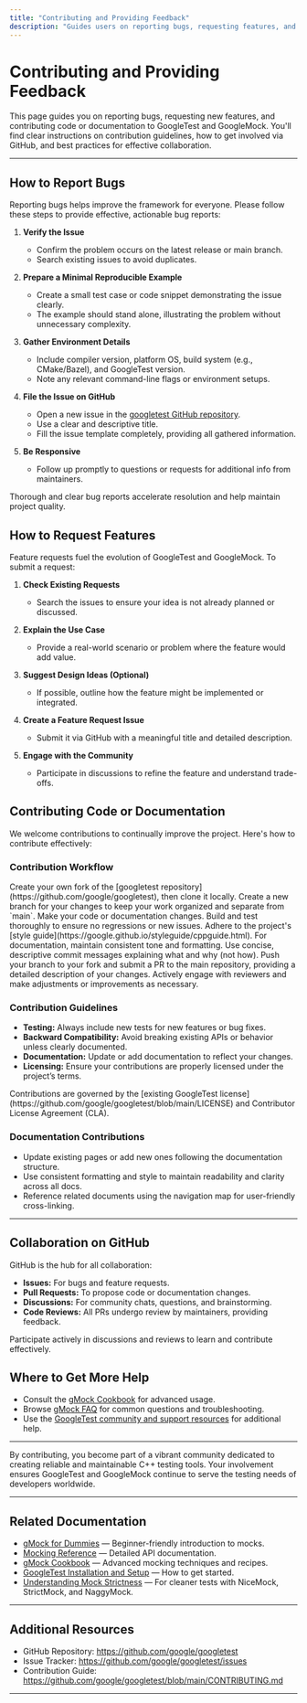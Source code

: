 ```yaml
---
title: "Contributing and Providing Feedback"
description: "Guides users on reporting bugs, requesting features, and contributing code or documentation. Explains contribution guidelines and points to official GitHub resources for collaboration."
---
```


# Contributing and Providing Feedback

This page guides you on reporting bugs, requesting new features, and contributing code or documentation to GoogleTest and GoogleMock. You'll find clear instructions on contribution guidelines, how to get involved via GitHub, and best practices for effective collaboration.

---

## How to Report Bugs

Reporting bugs helps improve the framework for everyone. Please follow these steps to provide effective, actionable bug reports:

1. **Verify the Issue**
   - Confirm the problem occurs on the latest release or main branch.
   - Search existing issues to avoid duplicates.

2. **Prepare a Minimal Reproducible Example**
   - Create a small test case or code snippet demonstrating the issue clearly.
   - The example should stand alone, illustrating the problem without unnecessary complexity.

3. **Gather Environment Details**
   - Include compiler version, platform OS, build system (e.g., CMake/Bazel), and GoogleTest version.
   - Note any relevant command-line flags or environment setups.

4. **File the Issue on GitHub**
   - Open a new issue in the [googletest GitHub repository](https://github.com/google/googletest/issues).
   - Use a clear and descriptive title.
   - Fill the issue template completely, providing all gathered information.

5. **Be Responsive**
   - Follow up promptly to questions or requests for additional info from maintainers.

<Tip>
Thorough and clear bug reports accelerate resolution and help maintain project quality.
</Tip>

## How to Request Features

Feature requests fuel the evolution of GoogleTest and GoogleMock. To submit a request:

1. **Check Existing Requests**
   - Search the issues to ensure your idea is not already planned or discussed.

2. **Explain the Use Case**
   - Provide a real-world scenario or problem where the feature would add value.

3. **Suggest Design Ideas (Optional)**
   - If possible, outline how the feature might be implemented or integrated.

4. **Create a Feature Request Issue**
   - Submit it via GitHub with a meaningful title and detailed description.

5. **Engage with the Community**
   - Participate in discussions to refine the feature and understand trade-offs.

## Contributing Code or Documentation

We welcome contributions to continually improve the project. Here's how to contribute effectively:

### Contribution Workflow

<Steps>
<Step title="Fork and Clone">
Create your own fork of the [googletest repository](https://github.com/google/googletest), then clone it locally.
</Step>
<Step title="Create a Feature Branch">
Create a new branch for your changes to keep your work organized and separate from `main`.
</Step>
<Step title="Implement and Test">
Make your code or documentation changes. Build and test thoroughly to ensure no regressions or new issues.
</Step>
<Step title="Follow Coding Style and Guidelines">
Adhere to the project's [style guide](https://google.github.io/styleguide/cppguide.html). For documentation, maintain consistent tone and formatting.
</Step>
<Step title="Write Clear Commit Messages">
Use concise, descriptive commit messages explaining what and why (not how).
</Step>
<Step title="Submit a Pull Request">
Push your branch to your fork and submit a PR to the main repository, providing a detailed description of your changes.
</Step>
<Step title="Address Feedback">
Actively engage with reviewers and make adjustments or improvements as necessary.
</Step>
</Steps>

### Contribution Guidelines

- **Testing:** Always include new tests for new features or bug fixes.
- **Backward Compatibility:** Avoid breaking existing APIs or behavior unless clearly documented.
- **Documentation:** Update or add documentation to reflect your changes.
- **Licensing:** Ensure your contributions are properly licensed under the project’s terms.

<Note>
Contributions are governed by the [existing GoogleTest license](https://github.com/google/googletest/blob/main/LICENSE) and Contributor License Agreement (CLA).
</Note>

### Documentation Contributions

- Update existing pages or add new ones following the documentation structure.
- Use consistent formatting and style to maintain readability and clarity across all docs.
- Reference related documents using the navigation map for user-friendly cross-linking.

---

## Collaboration on GitHub

GitHub is the hub for all collaboration:

- **Issues:** For bugs and feature requests.
- **Pull Requests:** To propose code or documentation changes.
- **Discussions:** For community chats, questions, and brainstorming.
- **Code Reviews:** All PRs undergo review by maintainers, providing feedback.

<Tip>
Participate actively in discussions and reviews to learn and contribute effectively.
</Tip>

## Where to Get More Help

- Consult the [gMock Cookbook](https://google.github.io/googletest/gmock_cook_book.html) for advanced usage.
- Browse [gMock FAQ](https://google.github.io/googletest/gmock_faq.html) for common questions and troubleshooting.
- Use the [GoogleTest community and support resources](https://github.com/google/googletest#community) for additional help.

---

By contributing, you become part of a vibrant community dedicated to creating reliable and maintainable C++ testing tools. Your involvement ensures GoogleTest and GoogleMock continue to serve the testing needs of developers worldwide.


---

## Related Documentation

- [gMock for Dummies](https://google.github.io/googletest/gmock_for_dummies.html) — Beginner-friendly introduction to mocks.
- [Mocking Reference](https://google.github.io/googletest/reference/mocking.html) — Detailed API documentation.
- [gMock Cookbook](https://google.github.io/googletest/gmock_cook_book.html) — Advanced mocking techniques and recipes.
- [GoogleTest Installation and Setup](https://google.github.io/googletest/getting-started/install-and-setup.html) — How to get started.
- [Understanding Mock Strictness](https://google.github.io/googletest/gmock_cook_book.html#NiceStrictNaggy) — For cleaner tests with NiceMock, StrictMock, and NaggyMock.

---

## Additional Resources

- GitHub Repository: https://github.com/google/googletest
- Issue Tracker: https://github.com/google/googletest/issues
- Contribution Guide: https://github.com/google/googletest/blob/main/CONTRIBUTING.md

---


